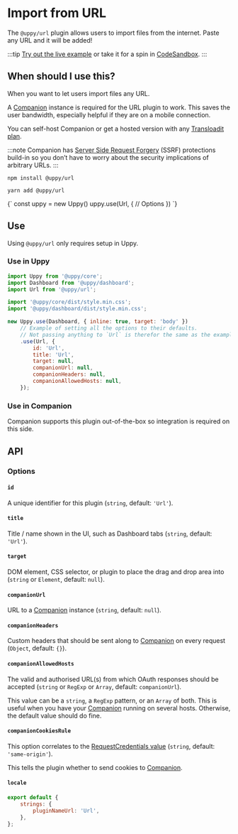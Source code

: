 

# Import from URL

The `@uppy/url` plugin allows users to import files from the internet. Paste any URL and it will be added!

:::tip
[Try out the live example](/examples) or take it for a spin in [CodeSandbox](https://codesandbox.io/s/uppy-dashboard-xpxuhd).
:::

## When should I use this?

When you want to let users import files any URL.

A [Companion](/docs/companion) instance is required for the URL plugin to work.
This saves the user bandwidth, especially helpful if they are on a mobile connection.

You can self-host Companion or get a hosted version with any [Transloadit plan](https://transloadit.com/pricing/).

:::note
Companion has [Server Side Request Forgery](https://owasp.org/www-community/attacks/Server_Side_Request_Forgery) (SSRF) protections build-in
so you don’t have to worry about the security implications of arbitrary URLs.
:::

<Tabs>
  <TabItem value="npm" label="NPM" default>

```shell
npm install @uppy/url
```

  </TabItem>

  <TabItem value="yarn" label="Yarn">

```shell
yarn add @uppy/url
```

  </TabItem>

  <TabItem value="cdn" label="CDN">
    <UppyCdnExample>
      {`
        const uppy = new Uppy()
        uppy.use(Url, {
          // Options
        })
      `}
    </UppyCdnExample>
  </TabItem>
</Tabs>

## Use

Using `@uppy/url` only requires setup in Uppy.

### Use in Uppy

```js {12-19} showLineNumbers
import Uppy from '@uppy/core';
import Dashboard from '@uppy/dashboard';
import Url from '@uppy/url';

import '@uppy/core/dist/style.min.css';
import '@uppy/dashboard/dist/style.min.css';

new Uppy.use(Dashboard, { inline: true, target: 'body' })
	// Example of setting all the options to their defaults.
	// Not passing anything to `Url` is therefor the same as the example below.
	.use(Url, {
		id: 'Url',
		title: 'Url',
		target: null,
		companionUrl: null,
		companionHeaders: null,
		companionAllowedHosts: null,
	});
```

### Use in Companion

Companion supports this plugin out-of-the-box so integration is required on this side.

## API

### Options

#### `id`

A unique identifier for this plugin (`string`, default: `'Url'`).

#### `title`

Title / name shown in the UI, such as Dashboard tabs (`string`, default: `'Url'`).

#### `target`

DOM element, CSS selector, or plugin to place the drag and drop area into (`string` or `Element`, default: `null`).

#### `companionUrl`

URL to a [Companion](/docs/companion) instance (`string`, default: `null`).

#### `companionHeaders`

Custom headers that should be sent along to [Companion](/docs/companion) on every request (`Object`, default: `{}`).

#### `companionAllowedHosts`

The valid and authorised URL(s) from which OAuth responses should be accepted (`string` or `RegExp` or `Array`, default: `companionUrl`).

This value can be a `string`, a `RegExp` pattern, or an `Array` of both.
This is useful when you have your [Companion](/docs/companion) running on several hosts. Otherwise, the default value should do fine.

#### `companionCookiesRule`

This option correlates to the [RequestCredentials value](https://developer.mozilla.org/en-US/docs/Web/API/Request/credentials) (`string`, default: `'same-origin'`).

This tells the plugin whether to send cookies to [Companion](/docs/companion).

#### `locale`

```js
export default {
	strings: {
		pluginNameUrl: 'Url',
	},
};
```
